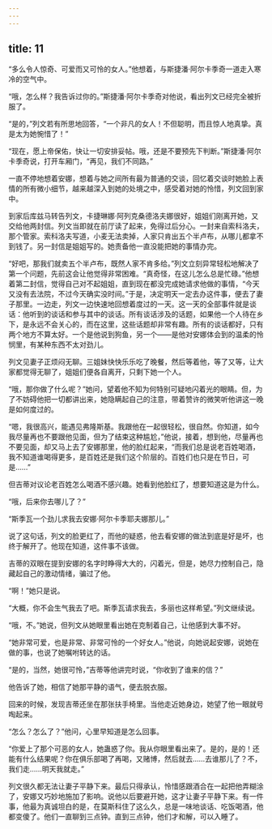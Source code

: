 ```yaml
---
---
---
```

title: 11
---




“多么令人惊奇、可爱而又可怜的女人。”他想着，与斯捷潘·阿尔卡季奇一道走入寒冷的空气中。

“哦，怎么样？我告诉过你的。”斯捷潘·阿尔卡季奇对他说，看出列文已经完全被折服了。

“是的，”列文若有所思地回答，“一个非凡的女人！不但聪明，而且惊人地真挚。真是太为她惋惜了！”

“现在，愿上帝保佑，快让一切安排妥帖。哦，还是不要预先下判断。”斯捷潘·阿尔卡季奇说，打开车厢门，“再见，我们不同路。”

一直不停地想着安娜，想着与她之间所有最为普通的交谈，回忆着交谈时她脸上表情的所有微小细节，越来越深入到她的处境之中，感受着对她的怜惜，列文回到家中。

到家后库兹马转告列文，卡捷琳娜·阿列克桑德洛夫娜很好，姐姐们刚离开她，又交给他两封信。列文当即就在前厅读了起来，免得过后分心。一封来自索科洛夫，那个管家。索科洛夫写道，小麦无法卖掉，人家只肯出五个半卢布，从哪儿都拿不到钱了。另一封信是姐姐写的。她责备他一直没能把她的事情办完。

“好吧，那我们就卖五个半卢布，既然人家不肯多给。”列文立刻异常轻松地解决了第一个问题，先前这会让他觉得非常困难。“真奇怪，在这儿怎么总是忙碌。”他想着第二封信，觉得自己对不起姐姐，直到现在都没完成她请求他做的事情，“今天又没有去法院，不过今天确实没时间。”于是，决定明天一定去办这件事，便去了妻子那里。一边走，列文一边快速地回想着度过的一天。这一天的全部事件就是谈话：他听到的谈话和参与其中的谈话。所有谈话涉及的话题，如果他一个人待在乡下，是永远不会关心的，而在这里，这些话题却非常有趣。所有的谈话都好，只有两个地方不算太好。一个是他说到狗鱼，另一个——是他对安娜体会到的温柔的怜悯里，有某种东西不太对劲儿。

列文见妻子正烦闷无聊。三姐妹快快乐乐吃了晚餐，然后等着他，等了又等，让大家都觉得无聊了，姐姐们便各自离开，只剩下她一个人。

“哦，那你做了什么呢？”她问，望着他不知为何特别可疑地闪着光的眼睛。但，为了不妨碍他把一切都讲出来，她隐瞒起自己的注意，带着赞许的微笑听他讲这一晚是如何度过的。

“嗯，我很高兴，能遇见弗隆斯基。我跟他在一起很轻松，很自然。你知道，如今我尽量再也不要跟他见面，但为了结束这种尴尬，”他说，接着，想到他，尽量再也不要见面，却又马上去了安娜那里，他的脸红起来，“而我们总是说老百姓喝酒，我不知道谁喝得更多，是百姓还是我们这个阶层的。百姓们也只是在节日，可是……”

但吉蒂对议论老百姓怎么喝酒不感兴趣。她看到他脸红了，想要知道这是为什么。

“哦，后来你去哪儿了？”

“斯季瓦一个劲儿求我去安娜·阿尔卡季耶夫娜那儿。”

说了这句话，列文的脸更红了，而他的疑惑，他去看安娜的做法到底是好是坏，也终于解开了。他现在知道，这件事不该做。

吉蒂的双眼在提到安娜的名字时睁得大大的，闪着光，但是，她尽力控制自己，隐藏起自己的激动情绪，骗过了他。

“啊！”她只是说。

“大概，你不会生气我去了吧。斯季瓦请求我去，多丽也这样希望。”列文继续说。

“哦，不。”她说，但列文从她眼里看出她在克制着自己，让他感到大事不好。

“她非常可爱，也是非常、非常可怜的一个好女人。”他说，向她说起安娜，说她在做的事，也说了她嘱咐转达的话。

“是的，当然，她很可怜，”吉蒂等他讲完时说，“你收到了谁来的信？”

他告诉了她，相信了她那平静的语气，便去脱衣服。

回来的时候，发现吉蒂还坐在那张扶手椅里。当他走近她身边，她望了他一眼就号啕起来。

“怎么？怎么了？”他问，心里早知道是怎么回事。

“你爱上了那个可恶的女人，她蛊惑了你。我从你眼里看出来了。是的，是的！还能有什么结果呢？你在俱乐部喝了再喝，又赌博，然后就去……去谁那儿了？不，我们走……明天我就走。”

列文很久都无法让妻子平静下来。最后只得承认，怜惜感跟酒合在一起把他弄糊涂了，安娜又巧妙地施加了影响。说他以后要避开她，这才让妻子平静下来。有一件事，他最为真诚坦白的是，在莫斯科住了这么久，总是一味地谈话、吃饭喝酒，他都变傻了。他们一直聊到三点钟。直到三点钟，他们才和解，可以入睡了。